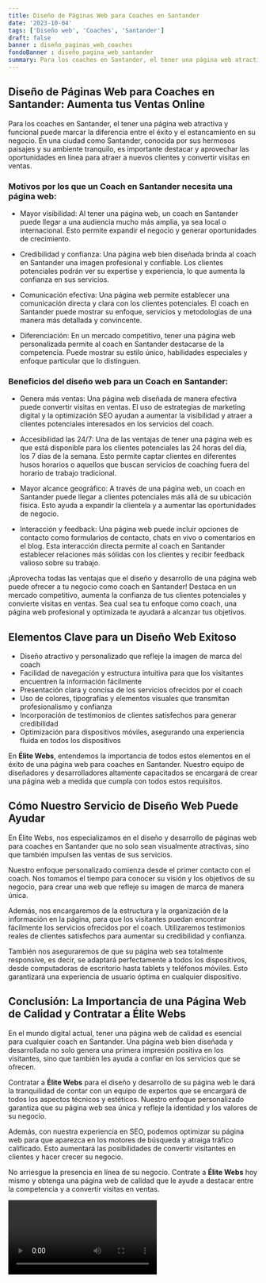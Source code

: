 ```yaml
---
title: Diseño de Páginas Web para Coaches en Santander
date: '2023-10-04'
tags: ['Diseño web', 'Coaches', 'Santander']
draft: false
banner : diseño_paginas_web_coaches
fondoBanner : diseño_pagina_web_santander
summary: Para los coaches en Santander, el tener una página web atractiva y funcional puede marcar la diferencia entre el éxito y el estancamiento en su negocio. En una ciudad como Santander, conocida por sus hermosos paisajes y su ambiente tranquilo, es importante destacar y aprovechar las oportunidades en línea para atraer a nuevos clientes y convertir visitas en ventas.
---
```


## Diseño de Páginas Web para Coaches en Santander: Aumenta tus Ventas Online

Para los coaches en Santander, el tener una página web atractiva y funcional puede marcar la diferencia entre el éxito y el estancamiento en su negocio. En una ciudad como Santander, conocida por sus hermosos paisajes y su ambiente tranquilo, es importante destacar y aprovechar las oportunidades en línea para atraer a nuevos clientes y convertir visitas en ventas.

### Motivos por los que un Coach en Santander necesita una página web:

- Mayor visibilidad: Al tener una página web, un coach en Santander puede llegar a una audiencia mucho más amplia, ya sea local o internacional. Esto permite expandir el negocio y generar oportunidades de crecimiento.

- Credibilidad y confianza: Una página web bien diseñada brinda al coach en Santander una imagen profesional y confiable. Los clientes potenciales podrán ver su expertise y experiencia, lo que aumenta la confianza en sus servicios.

- Comunicación efectiva: Una página web permite establecer una comunicación directa y clara con los clientes potenciales. El coach en Santander puede mostrar su enfoque, servicios y metodologías de una manera más detallada y convincente.

- Diferenciación: En un mercado competitivo, tener una página web personalizada permite al coach en Santander destacarse de la competencia. Puede mostrar su estilo único, habilidades especiales y enfoque particular que lo distinguen.

### Beneficios del diseño web para un Coach en Santander:

- Genera más ventas: Una página web diseñada de manera efectiva puede convertir visitas en ventas. El uso de estrategias de marketing digital y la optimización SEO ayudan a aumentar la visibilidad y atraer a clientes potenciales interesados en los servicios del coach.

- Accesibilidad las 24/7: Una de las ventajas de tener una página web es que está disponible para los clientes potenciales las 24 horas del día, los 7 días de la semana. Esto permite captar clientes en diferentes husos horarios o aquellos que buscan servicios de coaching fuera del horario de trabajo tradicional.

- Mayor alcance geográfico: A través de una página web, un coach en Santander puede llegar a clientes potenciales más allá de su ubicación física. Esto ayuda a expandir la clientela y a aumentar las oportunidades de negocio.

- Interacción y feedback: Una página web puede incluir opciones de contacto como formularios de contacto, chats en vivo o comentarios en el blog. Esta interacción directa permite al coach en Santander establecer relaciones más sólidas con los clientes y recibir feedback valioso sobre su trabajo.

¡Aprovecha todas las ventajas que el diseño y desarrollo de una página web puede ofrecer a tu negocio como coach en Santander! Destaca en un mercado competitivo, aumenta la confianza de tus clientes potenciales y convierte visitas en ventas. Sea cual sea tu enfoque como coach, una página web profesional y optimizada te ayudará a alcanzar tus objetivos.

<GifSeo />

<Cta />

## Elementos Clave para un Diseño Web Exitoso

- Diseño atractivo y personalizado que refleje la imagen de marca del coach
- Facilidad de navegación y estructura intuitiva para que los visitantes encuentren la información fácilmente
- Presentación clara y concisa de los servicios ofrecidos por el coach
- Uso de colores, tipografías y elementos visuales que transmitan profesionalismo y confianza
- Incorporación de testimonios de clientes satisfechos para generar credibilidad
- Optimización para dispositivos móviles, asegurando una experiencia fluida en todos los dispositivos

En **Élite Webs**, entendemos la importancia de todos estos elementos en el éxito de una página web para coaches en Santander. Nuestro equipo de diseñadores y desarrolladores altamente capacitados se encargará de crear una página web a medida que cumpla con todos estos requisitos.

## Cómo Nuestro Servicio de Diseño Web Puede Ayudar

En Élite Webs, nos especializamos en el diseño y desarrollo de páginas web para coaches en Santander que no solo sean visualmente atractivas, sino que también impulsen las ventas de sus servicios. 

Nuestro enfoque personalizado comienza desde el primer contacto con el coach. Nos tomamos el tiempo para conocer su visión y los objetivos de su negocio, para crear una web que refleje su imagen de marca de manera única. 

Además, nos encargaremos de la estructura y la organización de la información en la página, para que los visitantes puedan encontrar fácilmente los servicios ofrecidos por el coach. Utilizaremos testimonios reales de clientes satisfechos para aumentar su credibilidad y confianza.

También nos aseguraremos de que su página web sea totalmente responsive, es decir, se adaptará perfectamente a todos los dispositivos, desde computadoras de escritorio hasta tablets y teléfonos móviles. Esto garantizará una experiencia de usuario óptima en cualquier dispositivo.

## Conclusión: La Importancia de una Página Web de Calidad y Contratar a Élite Webs

En el mundo digital actual, tener una página web de calidad es esencial para cualquier coach en Santander. Una página web bien diseñada y desarrollada no solo genera una primera impresión positiva en los visitantes, sino que también les ayuda a confiar en los servicios que se ofrecen.

Contratar a **Élite Webs** para el diseño y desarrollo de su página web le dará la tranquilidad de contar con un equipo de expertos que se encargará de todos los aspectos técnicos y estéticos. Nuestro enfoque personalizado garantiza que su página web sea única y refleje la identidad y los valores de su negocio.

Además, con nuestra experiencia en SEO, podemos optimizar su página web para que aparezca en los motores de búsqueda y atraiga tráfico calificado. Esto aumentará las posibilidades de convertir visitantes en clientes y hacer crecer su negocio.

No arriesgue la presencia en línea de su negocio. Contrate a **Élite Webs** hoy mismo y obtenga una página web de calidad que le ayude a destacar entre la competencia y a convertir visitas en ventas.

<Video />

<CtaBot job='Coaches' city='Santander'/>

<Gmaps query='Santander+españa+maps' />